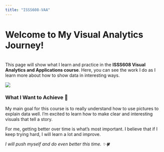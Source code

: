 ```yaml
---
title: "ISSS608-VAA"
---
```


# Welcome to My Visual Analytics Journey!

\
This page will show what I learn and practice in the **ISSS608 Visual Analytics and Applications course**. Here, you can see the work I do as I learn more about how to show data in interesting ways.

![](images/WhatsApp%20Image%202025-04-28%20at%2018.11.50.jpeg)\

### What I Want to Achieve 🌟

My main goal for this course is to really understand how to use pictures to explain data well. I'm excited to learn how to make clear and interesting visuals that tell a story.

For me, getting better over time is what's most important. I believe that if I keep trying hard, I will learn a lot and improve.

*I will push myself and do even better this time. ✨🍀*

